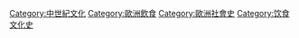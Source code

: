 [[Category:中世紀文化|Category:中世紀文化]]
[[Category:歐洲飲食|Category:歐洲飲食]]
[[Category:歐洲社會史|Category:歐洲社會史]]
[[Category:饮食文化史|Category:饮食文化史]]